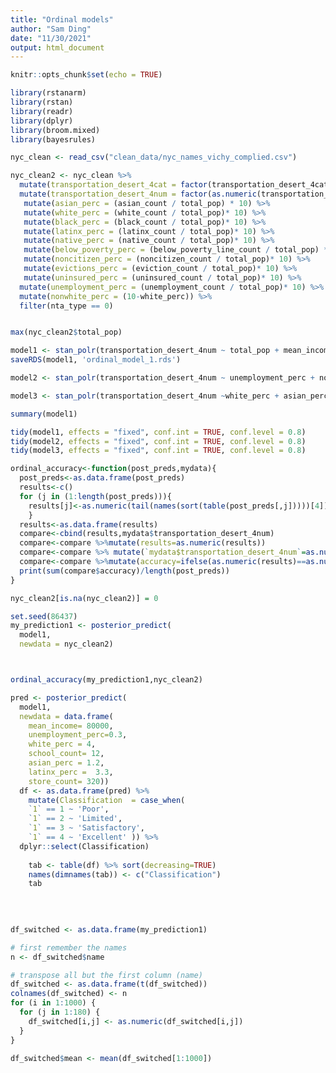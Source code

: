 ```yaml
---
title: "Ordinal models"
author: "Sam Ding"
date: "11/30/2021"
output: html_document
---
```


```r
knitr::opts_chunk$set(echo = TRUE)
```

```r
library(rstanarm)
library(rstan)
library(readr)
library(dplyr)
library(broom.mixed)
library(bayesrules)
```

```r
nyc_clean <- read_csv("clean_data/nyc_names_vichy_complied.csv")

nyc_clean2 <- nyc_clean %>%
  mutate(transportation_desert_4cat = factor(transportation_desert_4cat, levels=c("Poor", "Limited", "Satisfactory", "Excellent"))) %>%
  mutate(transportation_desert_4num = factor(as.numeric(transportation_desert_4cat))) %>%
   mutate(asian_perc = (asian_count / total_pop) * 10) %>%
   mutate(white_perc = (white_count / total_pop)* 10) %>%
   mutate(black_perc = (black_count / total_pop)* 10) %>%
   mutate(latinx_perc = (latinx_count / total_pop)* 10) %>%
   mutate(native_perc = (native_count / total_pop)* 10) %>%
   mutate(below_poverty_perc = (below_poverty_line_count / total_pop) * 10) %>%
   mutate(noncitizen_perc = (noncitizen_count / total_pop)* 10) %>%
   mutate(evictions_perc = (eviction_count / total_pop)* 10) %>%
   mutate(uninsured_perc = (uninsured_count / total_pop)* 10) %>%
  mutate(unemployment_perc = (unemployment_count / total_pop)* 10) %>%
  mutate(nonwhite_perc = (10-white_perc)) %>%
  filter(nta_type == 0)


max(nyc_clean2$total_pop)
```

```r
model1 <- stan_polr(transportation_desert_4num ~ total_pop + mean_income + unemployment_perc + below_poverty_perc + evictions_perc + white_perc + asian_perc + black_perc + latinx_perc + school_count + store_count, data =nyc_clean2, prior=NULL,iter=500, seed = 86437, refresh=0, prior_PD=FALSE)
saveRDS(model1, 'ordinal_model_1.rds')

model2 <- stan_polr(transportation_desert_4num ~ unemployment_perc + noncitizen_perc + white_perc, data =nyc_clean2, prior=NULL,iter=500, seed = 86437, refresh=0, prior_PD=FALSE)

model3 <- stan_polr(transportation_desert_4num ~white_perc + asian_perc + latinx_perc + black_perc, data =nyc_clean2, prior=NULL,iter=500, seed = 86437, refresh=0, prior_PD=FALSE)
```

```r
summary(model1)

tidy(model1, effects = "fixed", conf.int = TRUE, conf.level = 0.8)
tidy(model2, effects = "fixed", conf.int = TRUE, conf.level = 0.8)
tidy(model3, effects = "fixed", conf.int = TRUE, conf.level = 0.8)
```

```r
ordinal_accuracy<-function(post_preds,mydata){
  post_preds<-as.data.frame(post_preds)
  results<-c()
  for (j in (1:length(post_preds))){
    results[j]<-as.numeric(tail(names(sort(table(post_preds[,j]))))[4])
    }
  results<-as.data.frame(results)
  compare<-cbind(results,mydata$transportation_desert_4num)
  compare<-compare %>%mutate(results=as.numeric(results))
  compare<-compare %>% mutate(`mydata$transportation_desert_4num`=as.numeric(`mydata$transportation_desert_4num`))
  compare<-compare %>%mutate(accuracy=ifelse(as.numeric(results)==as.numeric(`mydata$transportation_desert_4num`),1,0))
  print(sum(compare$accuracy)/length(post_preds))
}
```


```r
nyc_clean2[is.na(nyc_clean2)] = 0

set.seed(86437)
my_prediction1 <- posterior_predict(
  model1, 
  newdata = nyc_clean2)



ordinal_accuracy(my_prediction1,nyc_clean2)

pred <- posterior_predict(
  model1, 
  newdata = data.frame( 
    mean_income= 80000, 
    unemployment_perc=0.3, 
    white_perc = 4, 
    school_count= 12, 
    asian_perc = 1.2, 
    latinx_perc =  3.3, 
    store_count= 320))
  df <- as.data.frame(pred) %>%
    mutate(Classification  = case_when(
    `1` == 1 ~ 'Poor',
    `1` == 2 ~ 'Limited',
    `1` == 3 ~ 'Satisfactory',
    `1` == 4 ~ 'Excellent' )) %>%
  dplyr::select(Classification)
    
    tab <- table(df) %>% sort(decreasing=TRUE)
    names(dimnames(tab)) <- c("Classification")
    tab
    
    
    
```

```r
df_switched <- as.data.frame(my_prediction1)

# first remember the names
n <- df_switched$name

# transpose all but the first column (name)
df_switched <- as.data.frame(t(df_switched))
colnames(df_switched) <- n
for (i in 1:1000) {
  for (j in 1:180) {
    df_switched[i,j] <- as.numeric(df_switched[i,j])
  }
}

df_switched$mean <- mean(df_switched[1:1000])



```

